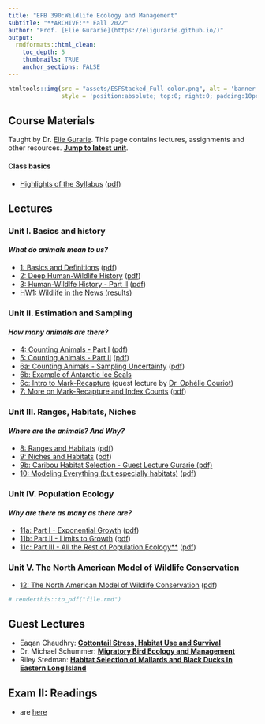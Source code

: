 ```yaml
---
title: "EFB 390:Wildlife Ecology and Management"
subtitle: "**ARCHIVE:** Fall 2022"
author: "Prof. [Elie Gurarie](https://eligurarie.github.io/)"
output: 
  rmdformats::html_clean:
    toc_depth: 5
    thumbnails: TRUE
    anchor_sections: FALSE
---
```



```r
htmltools::img(src = "assets/ESFStacked_Full color.png", alt = 'banner', 
               style = 'position:absolute; top:0; right:0; padding:10px; width:150px')
```


## Course Materials

Taught by Dr. [Elie Gurarie](https://www.esf.edu/faculty/gurarie/).  This page contains lectures, assignments and other resources.  [**Jump to latest unit**](#where-are-the-animals-and-why).


#### Class basics

- [Highlights of the Syllabus](lectures/HighlightsOfTheSyllabus.html) ([pdf](pdfs/Lecture00_HighlightsOfTheSyllabus.pdf))


## Lectures

### Unit I. Basics and history
#### *What do animals mean to us?*

- [1: Basics and Definitions](lectures/Lecture01/Lecture_Basics.html) ([pdf](pdfs/Lecture01_Basics.pdf))
- [2: Deep Human-Wildlife History](lectures/Lecture02/Lecture02_DeepHistory.html)  ([pdf](pdfs/Lecture02_DeepHistory.pdf))
- [3: Human-Wildlfe History - Part II](lectures/Lecture03/Lecture03_HistoryPartII.html)  ([pdf](lectures/Lecture03/Lecture03_HistoryPartII.pdf))
- [HW1: Wildlife in the News (results)](assignments/Results.html)


### Unit II. Estimation and Sampling
#### *How many animals are there?*

- [4: Counting Animals - Part I](lectures/Lecture04/Lecture04_CountingAnimals.html) ([pdf](lectures/Lecture04/Lecture04_CountingAnimals.pdf))
- [5: Counting Animals - Part II](lectures/Lecture05/Lecture05_CountingAnimals_PartII.html) ([pdf](lectures/Lecture04/Lecture04_CountingAnimals.pdf))
- [6a: Counting Animals - Sampling Uncertainty](lectures/Lecture06/Lecture06a_CountingAnimals_Uncertainty.html) ([pdf](lectures/Lecture06/Lecture06a_CountingAnimals_Uncertainty.pdf))
- [6b: Example of Antarctic Ice Seals](lectures/Lecture06/Lecture06b_EstimatingAntarcticIceSeals.pdf)
- [6c: Intro to Mark-Recapture](lectures/Lecture06/Lecture06c_MarkRecapture_OphelieCouriot.pdf) (guest lecture by [Dr. Ophélie Couriot](https://sites.google.com/view/opheliecouriot/cv))
- [7: More on Mark-Recapture and Index Counts](lectures/Lecture07/Lecture07_IndexCounts.html) ([pdf](lectures/Lecture07/Lecture07_IndexCounts.pdf))

### Unit III. Ranges, Habitats, Niches
#### *Where are the animals?  And Why?*

- [8: Ranges and Habitats](lectures/Lecture08/Lecture_Habitat_PartI.html) ([pdf](lectures/Lecture08/Lecture_Habitat_Part1.pdf))
- [9: Niches and Habitats](lectures/Lecture09/Lecture09_NichesAndHabitats.html) ([pdf](lectures/Lecture09/Lecture09_NichesAndHabitats.pdf))
- [9b: Caribou Habitat Selection - Guest Lecture Gurarie (pdf)](lectures/Lecture09/Lecture09b_Gurarie_PorcupineHabitatSelection.pdf)
- [10: Modeling Everything (but especially habitats)](lectures/Lecture10/Lecture_Modeling.html) ([pdf](lectures/Lecture10/Lecture10_Modeling.pdf))


### Unit IV. Population Ecology
#### *Why are there as many as there are?*

- [11a: Part I - Exponential Growth](lectures/Lecture11/Lecture_PopulationEcology.html) ([pdf](lectures/Lecture11/Lecture_PopulationEcology_PartI.pdf))
- [11b: Part II - Limits to Growth](lectures/Lecture11/Lecture_PopulationEcology_PartII.html) ([pdf](lectures/Lecture11/Lecture_PopulationEcology_PartII.pdf))
- [11c: Part III - All the Rest of Population Ecology**](lectures/Lecture11/Lecture_PopulationEcology_PartIII.html) ([pdf](lectures/Lecture11/Lecture_PopulationEcology_PartIII.pdf))


### Unit V. The North American Model of Wildlife Conservation

- [12: The North American Model of Wildlife Conservation](lectures/Lecture12/Lecture_NAM.html) ([pdf](lectures/Lecture12/Lecture_NAM.pdf))

```r
# renderthis::to_pdf("file.rmd")
```

## Guest Lectures

- Eaqan Chaudhry: [**Cottontail Stress, Habitat Use and Survival**](lectures/GuestLectures/Chaudhry_guestlecture_EFB390.pdf)
-  Dr. Michael Schummer: [**Migratory Bird Ecology and Management**](lectures/GuestLectures/Schummer_MigratoryBirdEcologyAndManagement.pdf)
-  Riley Stedman: [**Habitat Selection of Mallards and Black Ducks in Eastern Long Island**](lectures/GuestLectures/Stedman_Habitat selection of Ducks on Eastern Long Island.pdf)


## Exam II: Readings

- are [here](https://drive.google.com/drive/folders/1A-QLapqbN2C4RJ-1j_-TLq7iIeCg3uNN?usp=sharing)

<!-- 
instructions:
git push origin gh-pages

Or, to merge with (non-existent) main:
1. git checkout gh-pages
2. git merge main
3. git checkout main
--> 
